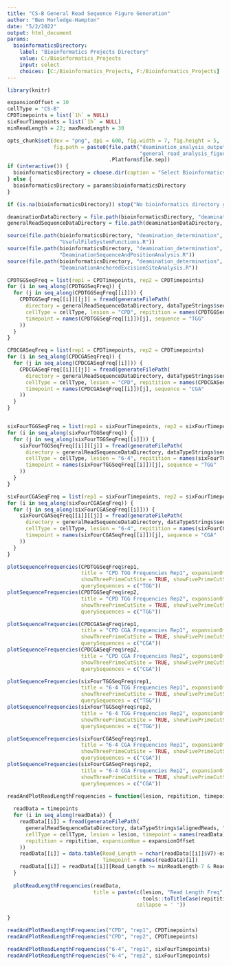 ```yaml
---
title: "CS-B General Read Sequence Figure Generation"
author: "Ben Morledge-Hampton"
date: "5/2/2022"
output: html_document
params:
  bioinformaticsDirectory:
    label: "Bioinformatics Projects Directory"
    value: C:/Bioinformatics_Projects
    input: select
    choices: [C:/Bioinformatics_Projects, F:/Bioinformatics_Projects]
---
```



```r
library(knitr)

expansionOffset = 10
cellType = "CS-B"
CPDTimepoints = list(`1h` = NULL)
sixFourTimepoints = list(`1h` = NULL)
minReadLength = 22; maxReadLength = 30

opts_chunk$set(dev = "png", dpi = 600, fig.width = 7, fig.height = 5,
               fig.path = paste0(file.path("deamination_analysis_output", cellType,
                                           "general_read_analysis_figures"),
                                 .Platform$file.sep))
if (interactive()) {
  bioinformaticsDirectory = choose.dir(caption = "Select Bioinformatics_Projects Directory")
} else {
  bioinformaticsDirectory = params$bioinformaticsDirectory
}

if (is.na(bioinformaticsDirectory)) stop("No bioinformatics directory given.")

deaminationDataDirectory = file.path(bioinformaticsDirectory, "deamination_determination", "data", cellType)
generalReadSequenceDataDirectory = file.path(deaminationDataDirectory, "general_read_sequences")
```


```r
source(file.path(bioinformaticsDirectory, "deamination_determination", 'R',
                 "UsefulFileSystemFunctions.R"))
source(file.path(bioinformaticsDirectory, "deamination_determination", 'R',
                 "DeaminationSequenceAndPositionAnalysis.R"))
source(file.path(bioinformaticsDirectory, "deamination_determination", 'R',
                 "DeaminationAnchoredExcisionSiteAnalysis.R"))
```


```r
CPDTGGSeqFreq = list(rep1 = CPDTimepoints, rep2 = CPDTimepoints)
for (i in seq_along(CPDTGGSeqFreq)) {
  for (j in seq_along(CPDTGGSeqFreq[[i]])) {
    CPDTGGSeqFreq[[i]][[j]] = fread(generateFilePath(
      directory = generalReadSequenceDataDirectory, dataTypeStrings$sequenceFrequency, ".tsv",
      cellType = cellType, lesion = "CPD", repitition = names(CPDTGGSeqFreq)[i],
      timepoint = names(CPDTGGSeqFreq[[i]])[j], sequence = "TGG"
    ))
  }
}

CPDCGASeqFreq = list(rep1 = CPDTimepoints, rep2 = CPDTimepoints)
for (i in seq_along(CPDCGASeqFreq)) {
  for (j in seq_along(CPDCGASeqFreq[[i]])) {
    CPDCGASeqFreq[[i]][[j]] = fread(generateFilePath(
      directory = generalReadSequenceDataDirectory, dataTypeStrings$sequenceFrequency, ".tsv",
      cellType = cellType, lesion = "CPD", repitition = names(CPDCGASeqFreq)[i],
      timepoint = names(CPDCGASeqFreq[[i]])[j], sequence = "CGA"
    ))
  }
}


sixFourTGGSeqFreq = list(rep1 = sixFourTimepoints, rep2 = sixFourTimepoints)
for (i in seq_along(sixFourTGGSeqFreq)) {
  for (j in seq_along(sixFourTGGSeqFreq[[i]])) {
    sixFourTGGSeqFreq[[i]][[j]] = fread(generateFilePath(
      directory = generalReadSequenceDataDirectory, dataTypeStrings$sequenceFrequency, ".tsv",
      cellType = cellType, lesion = "6-4", repitition = names(sixFourTGGSeqFreq)[i],
      timepoint = names(sixFourTGGSeqFreq[[i]])[j], sequence = "TGG"
    ))
  }
}

sixFourCGASeqFreq = list(rep1 = sixFourTimepoints, rep2 = sixFourTimepoints)
for (i in seq_along(sixFourCGASeqFreq)) {
  for (j in seq_along(sixFourCGASeqFreq[[i]])) {
    sixFourCGASeqFreq[[i]][[j]] = fread(generateFilePath(
      directory = generalReadSequenceDataDirectory, dataTypeStrings$sequenceFrequency, ".tsv",
      cellType = cellType, lesion = "6-4", repitition = names(sixFourCGASeqFreq)[i],
      timepoint = names(sixFourCGASeqFreq[[i]])[j], sequence = "CGA"
    ))
  }
}
```


```r
plotSequenceFrequencies(CPDTGGSeqFreq$rep1,
                        title = "CPD TGG Frequencies Rep1", expansionOffset = expansionOffset,
                        showThreePrimeCutSite = TRUE, showFivePrimeCutSite = TRUE,
                        querySequences = c("TGG"))
plotSequenceFrequencies(CPDTGGSeqFreq$rep2,
                        title = "CPD TGG Frequencies Rep2", expansionOffset = expansionOffset,
                        showThreePrimeCutSite = TRUE, showFivePrimeCutSite = TRUE,
                        querySequences = c("TGG"))

plotSequenceFrequencies(CPDCGASeqFreq$rep1,
                        title = "CPD CGA Frequencies Rep1", expansionOffset = expansionOffset,
                        showThreePrimeCutSite = TRUE, showFivePrimeCutSite = TRUE,
                        querySequences = c("CGA"))
plotSequenceFrequencies(CPDCGASeqFreq$rep2,
                        title = "CPD CGA Frequencies Rep2", expansionOffset = expansionOffset,
                        showThreePrimeCutSite = TRUE, showFivePrimeCutSite = TRUE,
                        querySequences = c("CGA"))
```


```r
plotSequenceFrequencies(sixFourTGGSeqFreq$rep1,
                        title = "6-4 TGG Frequencies Rep1", expansionOffset = expansionOffset,
                        showThreePrimeCutSite = TRUE, showFivePrimeCutSite = TRUE,
                        querySequences = c("TGG"))
plotSequenceFrequencies(sixFourTGGSeqFreq$rep2,
                        title = "6-4 TGG Frequencies Rep2", expansionOffset = expansionOffset,
                        showThreePrimeCutSite = TRUE, showFivePrimeCutSite = TRUE,
                        querySequences = c("TGG"))

plotSequenceFrequencies(sixFourCGASeqFreq$rep1,
                        title = "6-4 CGA Frequencies Rep1", expansionOffset = expansionOffset,
                        showThreePrimeCutSite = TRUE, showFivePrimeCutSite = TRUE,
                        querySequences = c("CGA"))
plotSequenceFrequencies(sixFourCGASeqFreq$rep2,
                        title = "6-4 CGA Frequencies Rep2", expansionOffset = expansionOffset,
                        showThreePrimeCutSite = TRUE, showFivePrimeCutSite = TRUE,
                        querySequences = c("CGA"))
```


```r
readAndPlotReadLengthFrequencies = function(lesion, repitition, timepoints) {
  
  readData = timepoints
  for (i in seq_along(readData)) {
    readData[[i]] = fread(generateFilePath(
      generalReadSequenceDataDirectory, dataTypeStrings$alignedReads, ".bed",
      cellType = cellType, lesion = lesion, timepoint = names(readData)[i],
      repitition = repitition, expansionNum = expansionOffset
    ))
    readData[[i]] = data.table(Read_Length = nchar(readData[[i]]$V7)-expansionOffset*2,
                               Timepoint = names(readData)[i])
    readData[[i]] = readData[[i]][Read_Length >= minReadLength-7 & Read_Length <= maxReadLength]
  }
  
  plotReadLengthFrequencies(readData,
                            title = paste(c(lesion, "Read Length Freq",
                                            tools::toTitleCase(repitition)),
                                          collapse = ' '))
  
}
```


```r
readAndPlotReadLengthFrequencies("CPD", "rep1", CPDTimepoints)
readAndPlotReadLengthFrequencies("CPD", "rep2", CPDTimepoints)
```


```r
readAndPlotReadLengthFrequencies("6-4", "rep1", sixFourTimepoints)
readAndPlotReadLengthFrequencies("6-4", "rep2", sixFourTimepoints)
```

